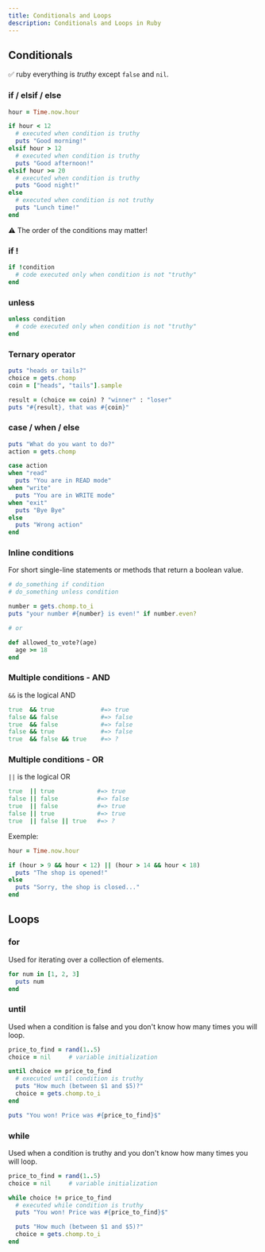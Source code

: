 ```yaml
---
title: Conditionals and Loops
description: Conditionals and Loops in Ruby
---
```


## Conditionals

✅ ruby everything is _truthy_ except `false` and `nil`.

### if / elsif / else

```ruby
hour = Time.now.hour

if hour < 12
  # executed when condition is truthy
  puts "Good morning!"
elsif hour > 12
  # executed when condition is truthy
  puts "Good afternoon!"
elsif hour >= 20
  # executed when condition is truthy
  puts "Good night!"
else
  # executed when condition is not truthy
  puts "Lunch time!"
end
```

⚠️ The order of the conditions may matter!

### if !

```ruby
if !condition
  # code executed only when condition is not "truthy"
end
```

### unless

```ruby
unless condition
  # code executed only when condition is not "truthy"
end
```

### Ternary operator

```ruby
puts "heads or tails?"
choice = gets.chomp
coin = ["heads", "tails"].sample

result = (choice == coin) ? "winner" : "loser"
puts "#{result}, that was #{coin}"
```

### case / when / else

```ruby
puts "What do you want to do?"
action = gets.chomp

case action
when "read"
  puts "You are in READ mode"
when "write"
  puts "You are in WRITE mode"
when "exit"
  puts "Bye Bye"
else
  puts "Wrong action"
end
```

### Inline conditions

For short single-line statements or methods that return a boolean value.

```ruby
# do_something if condition
# do_something unless condition

number = gets.chomp.to_i
puts "your number #{number} is even!" if number.even?

# or

def allowed_to_vote?(age)
  age >= 18
end
```

### Multiple conditions - AND

`&&` is the logical AND

```ruby
true  && true             #=> true
false && false            #=> false
true  && false            #=> false
false && true             #=> false
true  && false && true    #=> ?
```

### Multiple conditions - OR

`||` is the logical OR

```ruby
true  || true            #=> true
false || false           #=> false
true  || false           #=> true
false || true            #=> true
true  || false || true   #=> ?
```

Exemple:

```ruby
hour = Time.now.hour

if (hour > 9 && hour < 12) || (hour > 14 && hour < 18)
  puts "The shop is opened!"
else
  puts "Sorry, the shop is closed..."
end
```

## Loops
### for

Used for iterating over a collection of elements.

```ruby
for num in [1, 2, 3]
  puts num
end
```

### until

Used when a condition is false and you don't know how many times you will loop.

```ruby
price_to_find = rand(1..5)
choice = nil     # variable initialization

until choice == price_to_find
  # executed until condition is truthy
  puts "How much (between $1 and $5)?"
  choice = gets.chomp.to_i
end

puts "You won! Price was #{price_to_find}$"
```

### while

Used when a condition is truthy and you don't know how many times you will loop.

```ruby
price_to_find = rand(1..5)
choice = nil     # variable initialization

while choice != price_to_find
  # executed while condition is truthy
  puts "You won! Price was #{price_to_find}$"

  puts "How much (between $1 and $5)?"
  choice = gets.chomp.to_i
end
```
